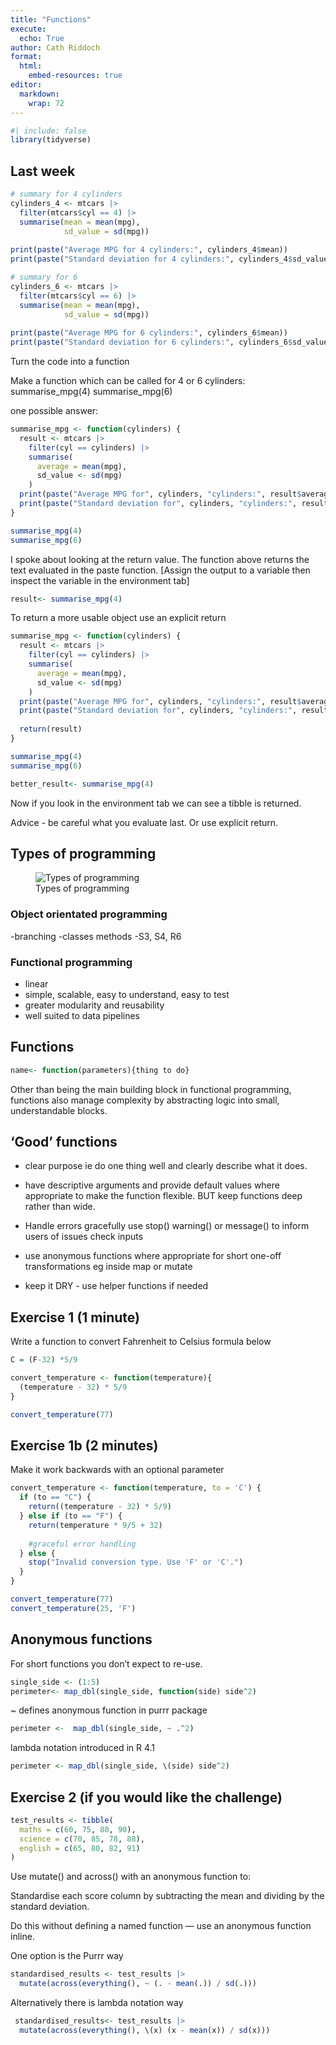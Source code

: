 ```yaml
---
title: "Functions"
execute: 
  echo: True
author: Cath Riddoch
format:
  html:
    embed-resources: true
editor: 
  markdown: 
    wrap: 72
---
```


```r
#| include: false
library(tidyverse)
```

## Last week

```r
# summary for 4 cylinders 
cylinders_4 <- mtcars |>
  filter(mtcars$cyl == 4) |>
  summarise(mean = mean(mpg),
            sd_value = sd(mpg))
  
print(paste("Average MPG for 4 cylinders:", cylinders_4$mean))
print(paste("Standard deviation for 4 cylinders:", cylinders_4$sd_value))

# summary for 6
cylinders_6 <- mtcars |>
  filter(mtcars$cyl == 6) |>
  summarise(mean = mean(mpg),
            sd_value = sd(mpg))
  
print(paste("Average MPG for 6 cylinders:", cylinders_6$mean))
print(paste("Standard deviation for 6 cylinders:", cylinders_6$sd_value))

```

Turn the code into a function

Make a function which can be called for 4 or 6 cylinders:
summarise_mpg(4) summarise_mpg(6)

one possible answer:

```r
summarise_mpg <- function(cylinders) {
  result <- mtcars |>
    filter(cyl == cylinders) |>
    summarise(
      average = mean(mpg),
      sd_value <- sd(mpg)
    )
  print(paste("Average MPG for", cylinders, "cylinders:", result$average))
  print(paste("Standard deviation for", cylinders, "cylinders:", result$sd_value))
}

summarise_mpg(4)
summarise_mpg(6)
```

I spoke about looking at the return value. The function above returns
the text evaluated in the paste function. \[Assign the output to a
variable then inspect the variable in the environment tab\]

```r
result<- summarise_mpg(4)
```

To return a more usable object use an explicit return

```r
summarise_mpg <- function(cylinders) {
  result <- mtcars |>
    filter(cyl == cylinders) |>
    summarise(
      average = mean(mpg),
      sd_value <- sd(mpg)
    )
  print(paste("Average MPG for", cylinders, "cylinders:", result$average))
  print(paste("Standard deviation for", cylinders, "cylinders:", result$sd_value))
  
  return(result)
}

summarise_mpg(4)
summarise_mpg(6)
```

```r
better_result<- summarise_mpg(4)
```

Now if you look in the environment tab we can see a tibble is returned.

Advice - be careful what you evaluate last. Or use explicit return.

## Types of programming

![Types of programming](oop_fp.png)

### Object orientated programming

-branching -classes methods -S3, S4, R6

### Functional programming

-   linear
-   simple, scalable, easy to understand, easy to test
-   greater modularity and reusability
-   well suited to data pipelines

## Functions

```r
name<- function(parameters){thing to do}
```

Other than being the main building block in functional programming,
functions also manage complexity by abstracting logic into small,
understandable blocks.

## 'Good' functions

-   clear purpose ie do one thing well and clearly describe what it
    does.

-   have descriptive arguments and provide default values where
    appropriate to make the function flexible. BUT keep functions deep
    rather than wide.

-   Handle errors gracefully use stop() warning() or message() to inform
    users of issues check inputs

-   use anonymous functions where appropriate for short one-off
    transformations eg inside map or mutate

-   keep it DRY - use helper functions if needed

## Exercise 1 (1 minute)

Write a function to convert Fahrenheit to Celsius formula below

```r
C = (F-32) *5/9
```

```r
convert_temperature <- function(temperature){
  (temperature - 32) * 5/9
}

convert_temperature(77)
```

## Exercise 1b (2 minutes)

Make it work backwards with an optional parameter

```r
convert_temperature <- function(temperature, to = 'C') {
  if (to == "C") {
    return((temperature - 32) * 5/9)
  } else if (to == "F") {
    return(temperature * 9/5 + 32)
    
    #graceful error handling
  } else {
    stop("Invalid conversion type. Use 'F' or 'C'.")
  }
}

convert_temperature(77)       
convert_temperature(25, 'F') 
```

## Anonymous functions

For short functions you don't expect to re-use.

```r
single_side <- (1:5)
perimeter<- map_dbl(single_side, function(side) side^2)
```

\~ defines anonymous function in purrr package

```r
perimeter <-  map_dbl(single_side, ~ .^2)
```

lambda notation introduced in R 4.1

```r
perimeter <- map_dbl(single_side, \(side) side^2)
```

## Exercise 2 (if you would like the challenge)

```r

test_results <- tibble(
  maths = c(60, 75, 80, 90),
  science = c(70, 85, 78, 88),
  english = c(65, 80, 82, 91)
)

```

Use mutate() and across() with an anonymous function to:

Standardise each score column by subtracting the mean and dividing by
the standard deviation.

Do this without defining a named function — use an anonymous function
inline.

One option is the Purrr way

```r
standardised_results <- test_results |>
  mutate(across(everything(), ~ (. - mean(.)) / sd(.)))
```

Alternatively there is lambda notation way

```r
 standardised_results<- test_results |>
  mutate(across(everything(), \(x) (x - mean(x)) / sd(x)))
```
